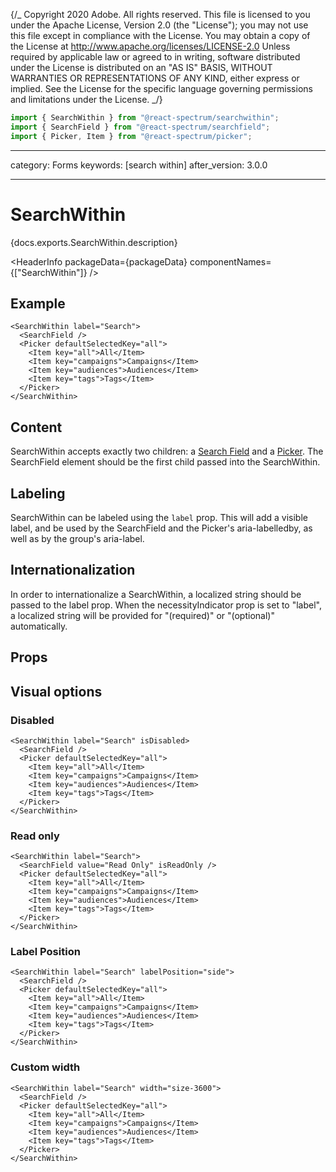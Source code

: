 {/_ Copyright 2020 Adobe. All rights reserved.
This file is licensed to you under the Apache License, Version 2.0 (the "License");
you may not use this file except in compliance with the License. You may obtain a copy
of the License at http://www.apache.org/licenses/LICENSE-2.0
Unless required by applicable law or agreed to in writing, software distributed under
the License is distributed on an "AS IS" BASIS, WITHOUT WARRANTIES OR REPRESENTATIONS
OF ANY KIND, either express or implied. See the License for the specific language
governing permissions and limitations under the License. _/}



```jsx import
import { SearchWithin } from "@react-spectrum/searchwithin";
import { SearchField } from "@react-spectrum/searchfield";
import { Picker, Item } from "@react-spectrum/picker";
```

---

category: Forms
keywords: [search within]
after_version: 3.0.0

---

# SearchWithin

<PageDescription>{docs.exports.SearchWithin.description}</PageDescription>

<HeaderInfo packageData={packageData} componentNames={["SearchWithin"]} />

## Example

```tsx example
<SearchWithin label="Search">
  <SearchField />
  <Picker defaultSelectedKey="all">
    <Item key="all">All</Item>
    <Item key="campaigns">Campaigns</Item>
    <Item key="audiences">Audiences</Item>
    <Item key="tags">Tags</Item>
  </Picker>
</SearchWithin>
```

## Content

SearchWithin accepts exactly two children: a [Search Field](SearchField.html) and a [Picker](SearchField.html). The SearchField element should be the first child passed into the SearchWithin.

## Labeling

SearchWithin can be labeled using the `label` prop. This will add a visible label, and be used by the SearchField and the Picker's aria-labelledby, as well as by the group's aria-label.

## Internationalization

In order to internationalize a SearchWithin, a localized string should be passed to the label prop. When the necessityIndicator prop is set to "label", a localized string will be provided for "(required)" or "(optional)" automatically.

## Props

<PropTable component={docs.exports.SearchWithin} links={docs.links} />

## Visual options

### Disabled

```tsx example
<SearchWithin label="Search" isDisabled>
  <SearchField />
  <Picker defaultSelectedKey="all">
    <Item key="all">All</Item>
    <Item key="campaigns">Campaigns</Item>
    <Item key="audiences">Audiences</Item>
    <Item key="tags">Tags</Item>
  </Picker>
</SearchWithin>
```

### Read only

```tsx example
<SearchWithin label="Search">
  <SearchField value="Read Only" isReadOnly />
  <Picker defaultSelectedKey="all">
    <Item key="all">All</Item>
    <Item key="campaigns">Campaigns</Item>
    <Item key="audiences">Audiences</Item>
    <Item key="tags">Tags</Item>
  </Picker>
</SearchWithin>
```

### Label Position

```tsx example
<SearchWithin label="Search" labelPosition="side">
  <SearchField />
  <Picker defaultSelectedKey="all">
    <Item key="all">All</Item>
    <Item key="campaigns">Campaigns</Item>
    <Item key="audiences">Audiences</Item>
    <Item key="tags">Tags</Item>
  </Picker>
</SearchWithin>
```

### Custom width

```tsx example
<SearchWithin label="Search" width="size-3600">
  <SearchField />
  <Picker defaultSelectedKey="all">
    <Item key="all">All</Item>
    <Item key="campaigns">Campaigns</Item>
    <Item key="audiences">Audiences</Item>
    <Item key="tags">Tags</Item>
  </Picker>
</SearchWithin>
```
